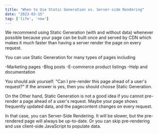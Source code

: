 ```yaml
---
title: "When to Use Static Generation vs. Server-side Rendering"
date: "2023-03-15"
tag: ['life', 'new']
---
```


We recommend using Static Generation (with and without data) whenever possible because your page can be built once and served by CDN which makes it much faster than having a server render the page on every request.

You can use Static Generation for many types of pages including

-Marketing pages
-Blog posts
-E-commerce product listings
-Help and documentation

You should ask yourself: "Can I pre-render this page ahead of a user's request?" If the answer is yes, then you should choose Static Generation.

On the Other hand, Static Generation is not a good idea if you cannot pre-render a page ahead of a user's request. Maybe your page shows frequently updated data, and the pagecontent changes on every request.

In that case, you can Server-Side Rendering. It will be slower, but the pre-rendered page will always be up-to-date. Or you can skip pre-rendering and use client-side JavaScript to populate data.